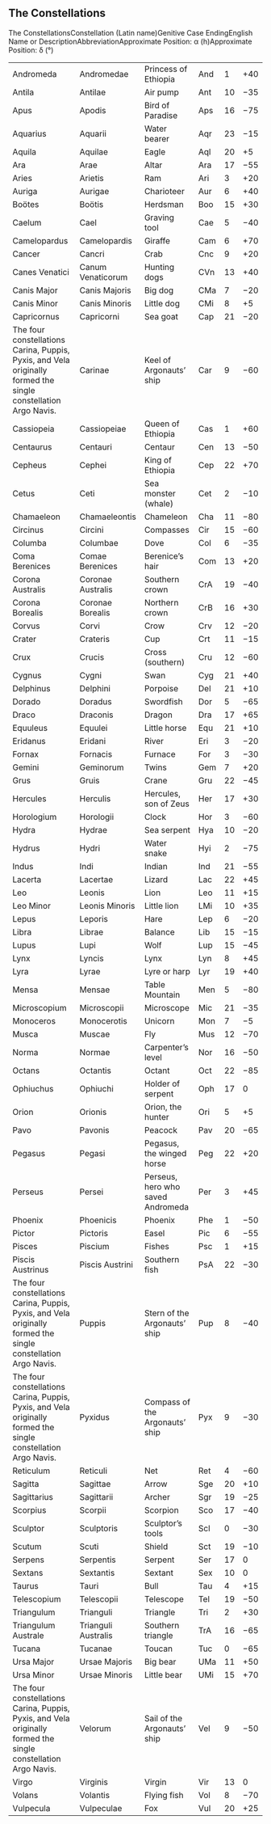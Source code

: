 ## The Constellations
The ConstellationsConstellation (Latin name)Genitive Case EndingEnglish Name or DescriptionAbbreviationApproximate Position: α (h)Approximate Position: δ (°)<table>  <tr>    <td>Andromeda</td>    <td>Andromedae</td>    <td>Princess of Ethiopia</td>    <td>And</td>    <td>1</td>    <td>+40</td>  </tr>  <tr>    <td>Antila</td>    <td>Antilae</td>    <td>Air pump</td>    <td>Ant</td>    <td>10</td>    <td>−35</td>  </tr>  <tr>    <td>Apus</td>    <td>Apodis</td>    <td>Bird of Paradise</td>    <td>Aps</td>    <td>16</td>    <td>−75</td>  </tr>  <tr>    <td>Aquarius</td>    <td>Aquarii</td>    <td>Water bearer</td>    <td>Aqr</td>    <td>23</td>    <td>−15</td>  </tr>  <tr>    <td>Aquila</td>    <td>Aquilae</td>    <td>Eagle</td>    <td>Aql</td>    <td>20</td>    <td>+5</td>  </tr>  <tr>    <td>Ara</td>    <td>Arae</td>    <td>Altar</td>    <td>Ara</td>    <td>17</td>    <td>−55</td>  </tr>  <tr>    <td>Aries</td>    <td>Arietis</td>    <td>Ram</td>    <td>Ari</td>    <td>3</td>    <td>+20</td>  </tr>  <tr>    <td>Auriga</td>    <td>Aurigae</td>    <td>Charioteer</td>    <td>Aur</td>    <td>6</td>    <td>+40</td>  </tr>  <tr>    <td>Boötes</td>    <td>Boötis</td>    <td>Herdsman</td>    <td>Boo</td>    <td>15</td>    <td>+30</td>  </tr>  <tr>    <td>Caelum</td>    <td>Cael</td>    <td>Graving tool</td>    <td>Cae</td>    <td>5</td>    <td>−40</td>  </tr>  <tr>    <td>Camelopardus</td>    <td>Camelopardis</td>    <td>Giraffe</td>    <td>Cam</td>    <td>6</td>    <td>+70</td>  </tr>  <tr>    <td>Cancer</td>    <td>Cancri</td>    <td>Crab</td>    <td>Cnc</td>    <td>9</td>    <td>+20</td>  </tr>  <tr>    <td>Canes Venatici</td>    <td>Canum Venaticorum</td>    <td>Hunting dogs</td>    <td>CVn</td>    <td>13</td>    <td>+40</td>  </tr>  <tr>    <td>Canis Major</td>    <td>Canis Majoris</td>    <td>Big dog</td>    <td>CMa</td>    <td>7</td>    <td>−20</td>  </tr>  <tr>    <td>Canis Minor</td>    <td>Canis Minoris</td>    <td>Little dog</td>    <td>CMi</td>    <td>8</td>    <td>+5</td>  </tr>  <tr>    <td>Capricornus</td>    <td>Capricorni</td>    <td>Sea goat</td>    <td>Cap</td>    <td>21</td>    <td>−20</td>  </tr>  <tr>    <td>The four constellations Carina, Puppis, Pyxis, and Vela originally formed the single constellation Argo Navis.</td>    <td>Carinae</td>    <td>Keel of Argonauts’ ship</td>    <td>Car</td>    <td>9</td>    <td>−60</td>  </tr>  <tr>    <td>Cassiopeia</td>    <td>Cassiopeiae</td>    <td>Queen of Ethiopia</td>    <td>Cas</td>    <td>1</td>    <td>+60</td>  </tr>  <tr>    <td>Centaurus</td>    <td>Centauri</td>    <td>Centaur</td>    <td>Cen</td>    <td>13</td>    <td>−50</td>  </tr>  <tr>    <td>Cepheus</td>    <td>Cephei</td>    <td>King of Ethiopia</td>    <td>Cep</td>    <td>22</td>    <td>+70</td>  </tr>  <tr>    <td>Cetus</td>    <td>Ceti</td>    <td>Sea monster (whale)</td>    <td>Cet</td>    <td>2</td>    <td>−10</td>  </tr>  <tr>    <td>Chamaeleon</td>    <td>Chamaeleontis</td>    <td>Chameleon</td>    <td>Cha</td>    <td>11</td>    <td>−80</td>  </tr>  <tr>    <td>Circinus</td>    <td>Circini</td>    <td>Compasses</td>    <td>Cir</td>    <td>15</td>    <td>−60</td>  </tr>  <tr>    <td>Columba</td>    <td>Columbae</td>    <td>Dove</td>    <td>Col</td>    <td>6</td>    <td>−35</td>  </tr>  <tr>    <td>Coma Berenices</td>    <td>Comae Berenices</td>    <td>Berenice’s hair</td>    <td>Com</td>    <td>13</td>    <td>+20</td>  </tr>  <tr>    <td>Corona Australis</td>    <td>Coronae Australis</td>    <td>Southern crown</td>    <td>CrA</td>    <td>19</td>    <td>−40</td>  </tr>  <tr>    <td>Corona Borealis</td>    <td>Coronae Borealis</td>    <td>Northern crown</td>    <td>CrB</td>    <td>16</td>    <td>+30</td>  </tr>  <tr>    <td>Corvus</td>    <td>Corvi</td>    <td>Crow</td>    <td>Crv</td>    <td>12</td>    <td>−20</td>  </tr>  <tr>    <td>Crater</td>    <td>Crateris</td>    <td>Cup</td>    <td>Crt</td>    <td>11</td>    <td>−15</td>  </tr>  <tr>    <td>Crux</td>    <td>Crucis</td>    <td>Cross (southern)</td>    <td>Cru</td>    <td>12</td>    <td>−60</td>  </tr>  <tr>    <td>Cygnus</td>    <td>Cygni</td>    <td>Swan</td>    <td>Cyg</td>    <td>21</td>    <td>+40</td>  </tr>  <tr>    <td>Delphinus</td>    <td>Delphini</td>    <td>Porpoise</td>    <td>Del</td>    <td>21</td>    <td>+10</td>  </tr>  <tr>    <td>Dorado</td>    <td>Doradus</td>    <td>Swordfish</td>    <td>Dor</td>    <td>5</td>    <td>−65</td>  </tr>  <tr>    <td>Draco</td>    <td>Draconis</td>    <td>Dragon</td>    <td>Dra</td>    <td>17</td>    <td>+65</td>  </tr>  <tr>    <td>Equuleus</td>    <td>Equulei</td>    <td>Little horse</td>    <td>Equ</td>    <td>21</td>    <td>+10</td>  </tr>  <tr>    <td>Eridanus</td>    <td>Eridani</td>    <td>River</td>    <td>Eri</td>    <td>3</td>    <td>−20</td>  </tr>  <tr>    <td>Fornax</td>    <td>Fornacis</td>    <td>Furnace</td>    <td>For</td>    <td>3</td>    <td>−30</td>  </tr>  <tr>    <td>Gemini</td>    <td>Geminorum</td>    <td>Twins</td>    <td>Gem</td>    <td>7</td>    <td>+20</td>  </tr>  <tr>    <td>Grus</td>    <td>Gruis</td>    <td>Crane</td>    <td>Gru</td>    <td>22</td>    <td>−45</td>  </tr>  <tr>    <td>Hercules</td>    <td>Herculis</td>    <td>Hercules, son of Zeus</td>    <td>Her</td>    <td>17</td>    <td>+30</td>  </tr>  <tr>    <td>Horologium</td>    <td>Horologii</td>    <td>Clock</td>    <td>Hor</td>    <td>3</td>    <td>−60</td>  </tr>  <tr>    <td>Hydra</td>    <td>Hydrae</td>    <td>Sea serpent</td>    <td>Hya</td>    <td>10</td>    <td>−20</td>  </tr>  <tr>    <td>Hydrus</td>    <td>Hydri</td>    <td>Water snake</td>    <td>Hyi</td>    <td>2</td>    <td>−75</td>  </tr>  <tr>    <td>Indus</td>    <td>Indi</td>    <td>Indian</td>    <td>Ind</td>    <td>21</td>    <td>−55</td>  </tr>  <tr>    <td>Lacerta</td>    <td>Lacertae</td>    <td>Lizard</td>    <td>Lac</td>    <td>22</td>    <td>+45</td>  </tr>  <tr>    <td>Leo</td>    <td>Leonis</td>    <td>Lion</td>    <td>Leo</td>    <td>11</td>    <td>+15</td>  </tr>  <tr>    <td>Leo Minor</td>    <td>Leonis Minoris</td>    <td>Little lion</td>    <td>LMi</td>    <td>10</td>    <td>+35</td>  </tr>  <tr>    <td>Lepus</td>    <td>Leporis</td>    <td>Hare</td>    <td>Lep</td>    <td>6</td>    <td>−20</td>  </tr>  <tr>    <td>Libra</td>    <td>Librae</td>    <td>Balance</td>    <td>Lib</td>    <td>15</td>    <td>−15</td>  </tr>  <tr>    <td>Lupus</td>    <td>Lupi</td>    <td>Wolf</td>    <td>Lup</td>    <td>15</td>    <td>−45</td>  </tr>  <tr>    <td>Lynx</td>    <td>Lyncis</td>    <td>Lynx</td>    <td>Lyn</td>    <td>8</td>    <td>+45</td>  </tr>  <tr>    <td>Lyra</td>    <td>Lyrae</td>    <td>Lyre or harp</td>    <td>Lyr</td>    <td>19</td>    <td>+40</td>  </tr>  <tr>    <td>Mensa</td>    <td>Mensae</td>    <td>Table Mountain</td>    <td>Men</td>    <td>5</td>    <td>−80</td>  </tr>  <tr>    <td>Microscopium</td>    <td>Microscopii</td>    <td>Microscope</td>    <td>Mic</td>    <td>21</td>    <td>−35</td>  </tr>  <tr>    <td>Monoceros</td>    <td>Monocerotis</td>    <td>Unicorn</td>    <td>Mon</td>    <td>7</td>    <td>−5</td>  </tr>  <tr>    <td>Musca</td>    <td>Muscae</td>    <td>Fly</td>    <td>Mus</td>    <td>12</td>    <td>−70</td>  </tr>  <tr>    <td>Norma</td>    <td>Normae</td>    <td>Carpenter’s level</td>    <td>Nor</td>    <td>16</td>    <td>−50</td>  </tr>  <tr>    <td>Octans</td>    <td>Octantis</td>    <td>Octant</td>    <td>Oct</td>    <td>22</td>    <td>−85</td>  </tr>  <tr>    <td>Ophiuchus</td>    <td>Ophiuchi</td>    <td>Holder of serpent</td>    <td>Oph</td>    <td>17</td>    <td>0</td>  </tr>  <tr>    <td>Orion</td>    <td>Orionis</td>    <td>Orion, the hunter</td>    <td>Ori</td>    <td>5</td>    <td>+5</td>  </tr>  <tr>    <td>Pavo</td>    <td>Pavonis</td>    <td>Peacock</td>    <td>Pav</td>    <td>20</td>    <td>−65</td>  </tr>  <tr>    <td>Pegasus</td>    <td>Pegasi</td>    <td>Pegasus, the winged horse</td>    <td>Peg</td>    <td>22</td>    <td>+20</td>  </tr>  <tr>    <td>Perseus</td>    <td>Persei</td>    <td>Perseus, hero who saved Andromeda</td>    <td>Per</td>    <td>3</td>    <td>+45</td>  </tr>  <tr>    <td>Phoenix</td>    <td>Phoenicis</td>    <td>Phoenix</td>    <td>Phe</td>    <td>1</td>    <td>−50</td>  </tr>  <tr>    <td>Pictor</td>    <td>Pictoris</td>    <td>Easel</td>    <td>Pic</td>    <td>6</td>    <td>−55</td>  </tr>  <tr>    <td>Pisces</td>    <td>Piscium</td>    <td>Fishes</td>    <td>Psc</td>    <td>1</td>    <td>+15</td>  </tr>  <tr>    <td>Piscis Austrinus</td>    <td>Piscis Austrini</td>    <td>Southern fish</td>    <td>PsA</td>    <td>22</td>    <td>−30</td>  </tr>  <tr>    <td>The four constellations Carina, Puppis, Pyxis, and Vela originally formed the single constellation Argo Navis.</td>    <td>Puppis</td>    <td>Stern of the Argonauts’ ship</td>    <td>Pup</td>    <td>8</td>    <td>−40</td>  </tr>  <tr>    <td>The four constellations Carina, Puppis, Pyxis, and Vela originally formed the single constellation Argo Navis.</td>    <td>Pyxidus</td>    <td>Compass of the Argonauts’ ship</td>    <td>Pyx</td>    <td>9</td>    <td>−30</td>  </tr>  <tr>    <td>Reticulum</td>    <td>Reticuli</td>    <td>Net</td>    <td>Ret</td>    <td>4</td>    <td>−60</td>  </tr>  <tr>    <td>Sagitta</td>    <td>Sagittae</td>    <td>Arrow</td>    <td>Sge</td>    <td>20</td>    <td>+10</td>  </tr>  <tr>    <td>Sagittarius</td>    <td>Sagittarii</td>    <td>Archer</td>    <td>Sgr</td>    <td>19</td>    <td>−25</td>  </tr>  <tr>    <td>Scorpius</td>    <td>Scorpii</td>    <td>Scorpion</td>    <td>Sco</td>    <td>17</td>    <td>−40</td>  </tr>  <tr>    <td>Sculptor</td>    <td>Sculptoris</td>    <td>Sculptor’s tools</td>    <td>Scl</td>    <td>0</td>    <td>−30</td>  </tr>  <tr>    <td>Scutum</td>    <td>Scuti</td>    <td>Shield</td>    <td>Sct</td>    <td>19</td>    <td>−10</td>  </tr>  <tr>    <td>Serpens</td>    <td>Serpentis</td>    <td>Serpent</td>    <td>Ser</td>    <td>17</td>    <td>0</td>  </tr>  <tr>    <td>Sextans</td>    <td>Sextantis</td>    <td>Sextant</td>    <td>Sex</td>    <td>10</td>    <td>0</td>  </tr>  <tr>    <td>Taurus</td>    <td>Tauri</td>    <td>Bull</td>    <td>Tau</td>    <td>4</td>    <td>+15</td>  </tr>  <tr>    <td>Telescopium</td>    <td>Telescopii</td>    <td>Telescope</td>    <td>Tel</td>    <td>19</td>    <td>−50</td>  </tr>  <tr>    <td>Triangulum</td>    <td>Trianguli</td>    <td>Triangle</td>    <td>Tri</td>    <td>2</td>    <td>+30</td>  </tr>  <tr>    <td>Triangulum Australe</td>    <td>Trianguli Australis</td>    <td>Southern triangle</td>    <td>TrA</td>    <td>16</td>    <td>−65</td>  </tr>  <tr>    <td>Tucana</td>    <td>Tucanae</td>    <td>Toucan</td>    <td>Tuc</td>    <td>0</td>    <td>−65</td>  </tr>  <tr>    <td>Ursa Major</td>    <td>Ursae Majoris</td>    <td>Big bear</td>    <td>UMa</td>    <td>11</td>    <td>+50</td>  </tr>  <tr>    <td>Ursa Minor</td>    <td>Ursae Minoris</td>    <td>Little bear</td>    <td>UMi</td>    <td>15</td>    <td>+70</td>  </tr>  <tr>    <td>The four constellations Carina, Puppis, Pyxis, and Vela originally formed the single constellation Argo Navis.</td>    <td>Velorum</td>    <td>Sail of the Argonauts’ ship</td>    <td>Vel</td>    <td>9</td>    <td>−50</td>  </tr>  <tr>    <td>Virgo</td>    <td>Virginis</td>    <td>Virgin</td>    <td>Vir</td>    <td>13</td>    <td>0</td>  </tr>  <tr>    <td>Volans</td>    <td>Volantis</td>    <td>Flying fish</td>    <td>Vol</td>    <td>8</td>    <td>−70</td>  </tr>  <tr>    <td>Vulpecula</td>    <td>Vulpeculae</td>    <td>Fox</td>    <td>Vul</td>    <td>20</td>    <td>+25</td>  </tr></table>

